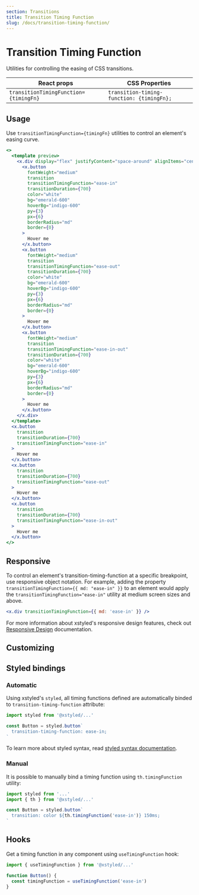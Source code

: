 ```yaml
---
section: Transitions
title: Transition Timing Function
slug: /docs/transition-timing-function/
---
```


# Transition Timing Function

Utilities for controlling the easing of CSS transitions.

<carbon-ad />

| React props                           | CSS Properties                            |
| ------------------------------------- | ----------------------------------------- |
| `transitionTimingFunction={timingFn}` | `transition-timing-function: {timingFn};` |

## Usage

Use `transitionTimingFunction={timingFn}` utilities to control an element's easing curve.

```jsx preview color=emerald
<>
  <template preview>
    <x.div display="flex" justifyContent="space-around" alignItems="center">
      <x.button
        fontWeight="medium"
        transition
        transitionTimingFunction="ease-in"
        transitionDuration={700}
        color="white"
        bg="emerald-600"
        hoverBg="indigo-600"
        py={3}
        px={6}
        borderRadius="md"
        border={0}
      >
        Hover me
      </x.button>
      <x.button
        fontWeight="medium"
        transition
        transitionTimingFunction="ease-out"
        transitionDuration={700}
        color="white"
        bg="emerald-600"
        hoverBg="indigo-600"
        py={3}
        px={6}
        borderRadius="md"
        border={0}
      >
        Hover me
      </x.button>
      <x.button
        fontWeight="medium"
        transition
        transitionTimingFunction="ease-in-out"
        transitionDuration={700}
        color="white"
        bg="emerald-600"
        hoverBg="indigo-600"
        py={3}
        px={6}
        borderRadius="md"
        border={0}
      >
        Hover me
      </x.button>
    </x.div>
  </template>
  <x.button
    transition
    transitionDuration={700}
    transitionTimingFunction="ease-in"
  >
    Hover me
  </x.button>
  <x.button
    transition
    transitionDuration={700}
    transitionTimingFunction="ease-out"
  >
    Hover me
  </x.button>
  <x.button
    transition
    transitionDuration={700}
    transitionTimingFunction="ease-in-out"
  >
    Hover me
  </x.button>
</>
```

## Responsive

To control an element's transition-timing-function at a specific breakpoint, use responsive object notation. For example, adding the property `transitionTimingFunction={{ md: "ease-in" }}` to an element would apply the `transitionTimingFunction="ease-in"` utility at medium screen sizes and above.

```jsx
<x.div transitionTimingFunction={{ md: 'ease-in' }} />
```

For more information about xstyled's responsive design features, check out [Responsive Design](/docs/responsive-design/) documentation.

## Customizing


<CustomizeTransitionProperties />

## Styled bindings

### Automatic

Using xstyled's `styled`, all timing functions defined are automatically binded to `transition-timing-function` attribute:

```js
import styled from '@xstyled/...'

const Button = styled.button`
  transition-timing-function: ease-in;
`
```

To learn more about styled syntax, read [styled syntax documentation](/docs/enhanced-styled-components/).

### Manual

It is possible to manually bind a timing function using `th.timingFunction` utility:

```js
import styled from '...'
import { th } from '@xstyled/...'

const Button = styled.button`
  transition: color ${th.timingFunction('ease-in')} 150ms;
`
```

## Hooks

Get a timing function in any component using `useTimingFunction` hook:

```js
import { useTimingFunction } from '@xstyled/...'

function Button() {
  const timingFunction = useTimingFunction('ease-in')
}
```
